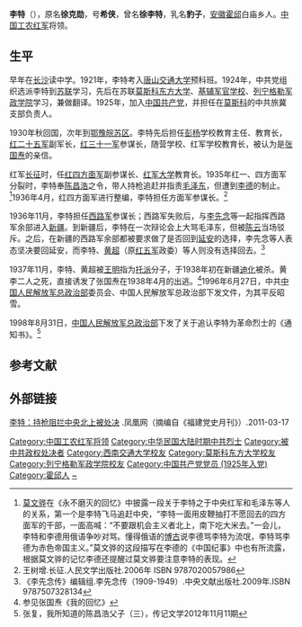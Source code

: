 '''李特'''（{{bd|1902年||1938年||}}），原名'''徐克勋'''，号'''希侠'''，曾名'''徐李特'''，乳名'''豹子'''，[[安徽|安徽]][[霍邱|霍邱]]白庙乡人。[[中国工农红军|中国工农红军]]将领。

== 生平 ==
早年在[[长沙|长沙]]读中学。1921年，李特考入[[唐山交通大学|唐山交通大学]]预科班。1924年，中共党组织选派李特到[[苏联|苏联]]学习，先后在苏联[[莫斯科东方大学|莫斯科东方大学]]、[[基辅军官学校|基辅军官学校]]、[[列宁格勒军政学院|列宁格勒军政学院]]学习，兼做翻译。1925年，加入[[中国共产党|中国共产党]]，并担任在[[莫斯科|莫斯科]]的中共旅冀支部负责人。

1930年秋回国，次年到[[鄂豫皖苏区|鄂豫皖苏区]]。李特先后担任[[彭湃|彭]][[杨殷|杨]]学校教育主任、教育长，[[红二十五军|红二十五军]]副军长，[[红三十一军|红三十一军]]参谋长，随营学校、红军学校教育长，被认为是[[张国焘|张国焘]]的亲信。

红军[[长征|长征]]时，任[[红四方面军|红四方面军]]副参谋长、[[红军大学|红军大学]]教育长。1935年红一、四方面军分裂时，李特奉[[陈昌浩|陈昌浩]]之令，带人持枪追赶并指责[[毛泽东|毛泽东]]，但遭到[[李德_(1900年)|李德]]的制止。<ref>[[莫文骅|莫文骅]]在《永不磨灭的回忆》中披露一段关于李特之于中央红军和毛泽东等人的关系，第一个是李特飞马追赶中央，“李特一面用皮鞭抽打不愿回去的四方面军的干部，一面高喊：“不要跟机会主义者北上，南下吃大米去。”一会儿，李特和李德用俄语争吵对骂。懂得俄语的[[博古|博古]]说李德骂李特为流氓，李特骂李德为赤色帝国主义。”莫文骅的这段描写在李德的《中国纪事》中也有所流露，根据莫文骅的记忆李德还提醒过莫文骅要注意李特的表现。</ref>1936年4月，红四方面军进行整编，李特担任方面军参谋长。<ref>王树增.长征.人民文学出版社.2006年 ISBN 9787020057986</ref>

1936年11月，李特担任[[西路军|西路军]]参谋长；西路军失败后，与[[李先念|李先念]]等一起指挥西路军余部进入[[新疆|新疆]]。到新疆后，李特在一次辩论会上大骂毛泽东，但被[[陈云|陈云]]当场驳斥。之后，在新疆的西路军余部都被要求做了是否回到[[延安|延安]]的选择，李先念等人表态坚决要回延安，而李特、[[黄超_(红军人物)|黄超]]（原[[红五军团|红五军]]政委）等人则没有选择回去。<ref>《李先念传》编辑组.李先念传（1909-1949）.中央文献出版社.2009年.ISBN 9787507328134</ref>

1937年11月，李特、黄超被[[王明|王明]]指为[[托派|托派]]分子，于1938年初在新疆[[迪化|迪化]]被杀。黄李二人之死，直接诱发了张国焘在1938年4月的出逃。<ref>参见张国焘《我的回忆》</ref>1996年6月27日，中共[[中国人民解放军总政治部|中国人民解放军总政治部]]委员会、中国人民解放军总政治部下发文件，为其平反昭雪。

1998年8月31日，[[中国人民解放军总政治部|中国人民解放军总政治部]]下发了关于追认李特为革命烈士的《通知书》。<ref>张复，我所知道的陈昌浩父子（三），传记文学2012年11月11期</ref>

== 参考文献 ==
{{Reflist}}

== 外部链接 ==
[http://news.ifeng.com/history/gundong/detail_2011_03/17/5206475_0.shtml 李特：持枪阻拦中央北上被处决] {{Wayback|url=http://news.ifeng.com/history/gundong/detail_2011_03/17/5206475_0.shtml |date=20190719133354 }}.凤凰网（摘编自《福建党史月刊》）.2011-03-17

{{DEFAULTSORT:Li李}}

[[Category:中国工农红军将领|Category:中国工农红军将领]]
[[Category:中华民国大陆时期中共烈士|Category:中华民国大陆时期中共烈士]]
[[Category:被中共政权处决者|Category:被中共政权处决者]]
[[Category:西南交通大学校友|Category:西南交通大学校友]]
[[Category:莫斯科东方大学校友|Category:莫斯科东方大学校友]]
[[Category:列宁格勒军政学院校友|Category:列宁格勒军政学院校友]]
[[Category:中国共产党党员_(1925年入党)|Category:中国共产党党员 (1925年入党)]]
[[Category:霍邱人|Category:霍邱人]]
[[Category:徐姓|~]]